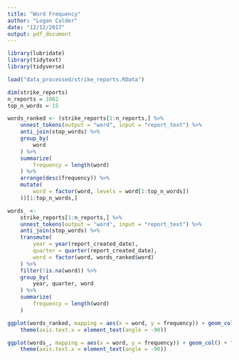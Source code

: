 ```yaml
---
title: "Word Frequency"
author: "Logan Calder"
date: "12/12/2017"
output: pdf_document
---
```



```r
library(lubridate)
library(tidytext)
library(tidyverse)
```

```r
load("data_processed/strike_reports.RData")
```

```r
dim(strike_reports)
n_reports = 1062
top_n_words = 15
```

```r
words_ranked <- (strike_reports[1:n_reports,] %>%
    unnest_tokens(output = "word", input = "report_text") %>%
    anti_join(stop_words) %>%
    group_by(
        word
    ) %>% 
    summarize(
        frequency = length(word)
    ) %>%
    arrange(desc(frequency)) %>%
    mutate(
        word = factor(word, levels = word[1:top_n_words])
    ))[1:top_n_words,]
```

```r
words_ <-
    strike_reports[1:n_reports,] %>%
    unnest_tokens(output = "word", input = "report_text") %>%
    anti_join(stop_words) %>%
    transmute(
        year = year(report_created_date),
        quarter = quarter(report_created_date),
        word = factor(word, words_ranked$word)
    ) %>%
    filter(!is.na(word)) %>%
    group_by(
        year, quarter, word
    ) %>%
    summarize(
        frequency = length(word)
    ) 

```

```r
ggplot(words_ranked, mapping = aes(x = word, y = frequency)) + geom_col() +
    theme(axis.text.x = element_text(angle = -90))

ggplot(words_, mapping = aes(x = word, y = frequency)) + geom_col() + facet_grid(year~quarter) +
    theme(axis.text.x = element_text(angle = -90))
```

